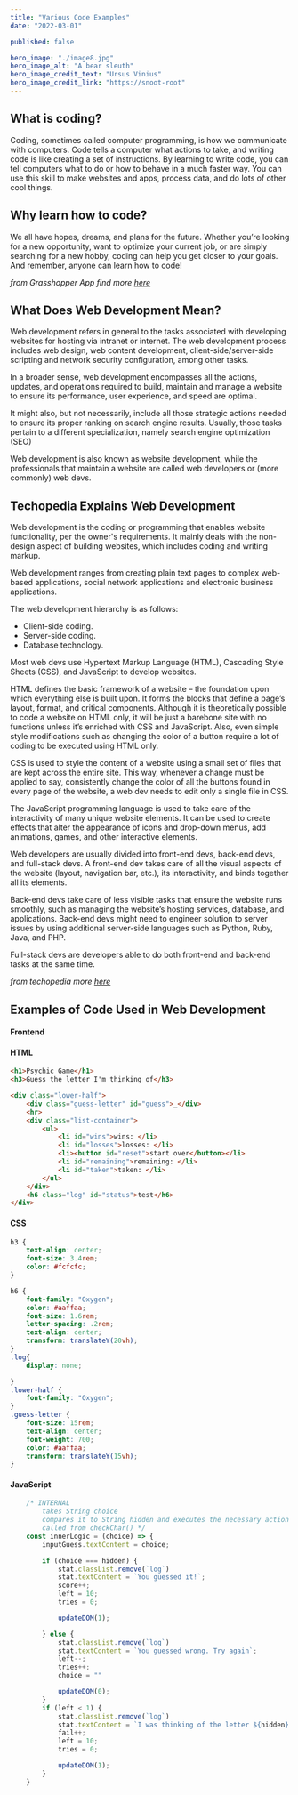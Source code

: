 ```yaml
---
title: "Various Code Examples"
date: "2022-03-01"

published: false

hero_image: "./image8.jpg"
hero_image_alt: "A bear sleuth"
hero_image_credit_text: "Ursus Vinius"
hero_image_credit_link: "https://snoot-root"
---
```





## What is coding? 

Coding, sometimes called computer programming, is how we
communicate with computers. Code tells a computer what actions to take, and
writing code is like creating a set of instructions. By learning to write code,
you can tell computers what to do or how to behave in a much faster way. You
can use this skill to make websites and apps, process data, and do lots of
other cool things.


## Why learn how to code? 

We all have hopes, dreams, and plans for the future.
Whether you’re looking for a new opportunity, want to optimize your current
job, or are simply searching for a new hobby, coding can help you get closer to
your goals. And remember, anyone can learn how to code!

*from Grasshopper App*
*find more [here](https://grasshopper.app/why-coding/)*


## What Does Web Development Mean?

Web development refers in general to the tasks associated with developing
websites for hosting via intranet or internet. The web development process
includes web design, web content development, client-side/server-side scripting
and network security configuration, among other tasks.

In a broader sense, web development encompasses all the actions, updates, and
operations required to build, maintain and manage a website to ensure its
performance, user experience, and speed are optimal.

It might also, but not necessarily, include all those strategic actions needed
to ensure its proper ranking on search engine results. Usually, those tasks
pertain to a different specialization, namely search engine optimization (SEO)

Web development is also known as website development, while the professionals
that maintain a website are called web developers or (more commonly) web devs.

## Techopedia Explains Web Development

Web development is the coding or programming that enables website
functionality, per the owner's requirements. It mainly deals with the
non-design aspect of building websites, which includes coding and writing
markup.

Web development ranges from creating plain text pages to complex web-based
applications, social network applications and electronic business applications.

The web development hierarchy is as follows:

* Client-side coding.
* Server-side coding.
* Database technology.

Most web devs use Hypertext Markup Language (HTML), Cascading Style Sheets
(CSS), and JavaScript to develop websites.

HTML defines the basic framework of a website – the foundation upon which
everything else is built upon. It forms the blocks that define a page’s layout,
format, and critical components. Although it is theoretically possible to code
a website on HTML only, it will be just a barebone site with no functions
unless it’s enriched with CSS and JavaScript. Also, even simple style
modifications such as changing the color of a button require a lot of coding to
be executed using HTML only.

CSS is used to style the content of a website using a small set of files that
are kept across the entire site. This way, whenever a change must be applied to
say, consistently change the color of all the buttons found in every page of
the website, a web dev needs to edit only a single file in CSS.

The JavaScript programming language is used to take care of the interactivity
of many unique website elements. It can be used to create effects that alter
the appearance of icons and drop-down menus, add animations, games, and other
interactive elements.

Web developers are usually divided into front-end devs, back-end devs, and
full-stack devs. A front-end dev takes care of all the visual aspects of the
website (layout, navigation bar, etc.), its interactivity, and binds together
all its elements.

Back-end devs take care of less visible tasks that ensure the website runs
smoothly, such as managing the website’s hosting services, database, and
applications. Back-end devs might need to engineer solution to server issues by
using additional server-side languages such as Python, Ruby, Java, and PHP.

Full-stack devs are developers able to do both front-end and back-end tasks at
the same time.

*from techopedia*
*more [here](https://www.techopedia.com/definition/23889/web-development)*




<BrokenLine thickness={5} /> 

## Examples of Code Used in Web Development

#### __Frontend__

#### HTML
```html
<h1>Psychic Game</h1>
<h3>Guess the letter I'm thinking of</h3>

<div class="lower-half">
    <div class="guess-letter" id="guess">_</div>
    <hr>
    <div class="list-container">
        <ul>
            <li id="wins">wins: </li>
            <li id="losses">losses: </li>
            <li><button id="reset">start over</button></li>
            <li id="remaining">remaining: </li>
            <li id="taken">taken: </li>
        </ul>
    </div>
    <h6 class="log" id="status">test</h6>
</div>
```

<BrokenLine thickness={3} /> 

#### CSS
```css
h3 {
    text-align: center;
    font-size: 3.4rem;
    color: #fcfcfc;
}

h6 {
    font-family: "Oxygen";
    color: #aaffaa;
    font-size: 1.6rem;
    letter-spacing: .2rem;
    text-align: center;
    transform: translateY(20vh);
}
.log{
    display: none;

}
.lower-half {
    font-family: "Oxygen";
}
.guess-letter {
    font-size: 15rem;
    text-align: center;
    font-weight: 700;
    color: #aaffaa;
    transform: translateY(15vh);
}
```

<BrokenLine thickness={3} /> 

#### JavaScript
```javascript
    /* INTERNAL
        takes String choice 
        compares it to String hidden and executes the necessary action
        called from checkChar() */
    const innerLogic = (choice) => {
        inputGuess.textContent = choice;

        if (choice === hidden) {
            stat.classList.remove(`log`)
            stat.textContent = `You guessed it!`;
            score++;
            left = 10;
            tries = 0;

            updateDOM(1);

        } else {
            stat.classList.remove(`log`)
            stat.textContent = `You guessed wrong. Try again`;
            left--;
            tries++;
            choice = ""

            updateDOM(0);
        }
        if (left < 1) {
            stat.classList.remove(`log`)
            stat.textContent = `I was thinking of the letter ${hidden}. I'm thinking of another letter now.`;
            fail++;
            left = 10;
            tries = 0;

            updateDOM(1);
        }
    }
```
